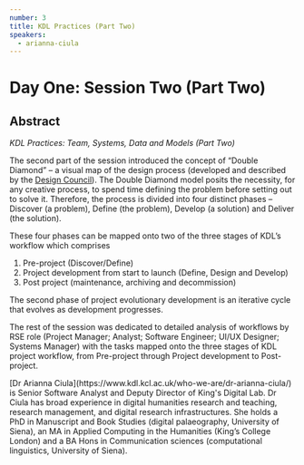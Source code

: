 ```yaml
---
number: 3
title: KDL Practices (Part Two)
speakers:
  - arianna-ciula
---
```


# Day One: Session Two (Part Two)

## Abstract

_KDL Practices: Team, Systems, Data and Models (Part Two)_

The second part of the session introduced the concept of “Double Diamond” – a
visual map of the design process (developed and described by the
[Design Council](https://www.designcouncil.org.uk/news-opinion/what-framework-innovation-design-councils-evolved-double-diamond)).
The Double Diamond model posits the necessity, for any creative process, to
spend time defining the problem before setting out to solve it. Therefore, the
process is divided into four distinct phases – Discover (a problem), Define (the
problem), Develop (a solution) and Deliver (the solution).

These four phases can be mapped onto two of the three stages of KDL’s workflow
which comprises

1. Pre-project (Discover/Define)
2. Project development from start to launch (Define, Design and Develop)
3. Post project (maintenance, archiving and decommission)

The second phase of project evolutionary development is an iterative cycle that
evolves as development progresses.

The rest of the session was dedicated to detailed analysis of workflows by RSE
role (Project Manager; Analyst; Software Engineer; UI/UX Designer; Systems
Manager) with the tasks mapped onto the three stages of KDL project workflow,
from Pre-project through Project development to Post-project.

<Download download="docs/1.3-Practices_2.pdf" />
<Speakers>

<Speaker>
[Dr Arianna Ciula](https://www.kdl.kcl.ac.uk/who-we-are/dr-arianna-ciula/) is
Senior Software Analyst and Deputy Director of King's Digital Lab. Dr Ciula has
broad experience in digital humanities research and teaching, research
management, and digital research infrastructures. She holds a PhD in Manuscript
and Book Studies (digital palaeography, University of Siena), an MA in Applied
Computing in the Humanities (King’s College London) and a BA Hons in
Communication sciences (computational linguistics, University of Siena).
</Speaker>
</Speakers>
